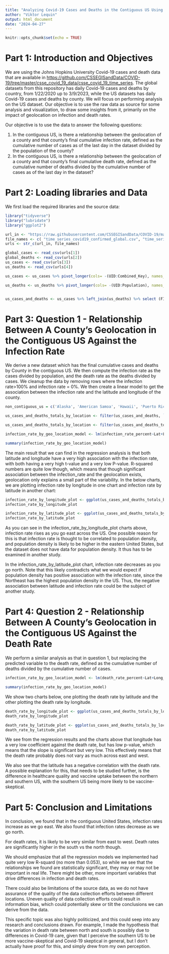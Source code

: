 ---
title: "Analyzing Covid-19 Cases and Deaths in the Contiguous US Using JHU Data"
author: "Viktor Lequin"
output: html_document
date: "2024-04-27"
---

```{r setup, include=FALSE}
knitr::opts_chunk$set(echo = TRUE)
```

# Part 1: Introduction and Objectives

We are using the Johns Hopkins University Covid-19 cases and death data that are available in <https://github.com/CSSEGISandData/COVID-19/tree/master/csse_covid_19_data/csse_covid_19_time_series>. The global datasets from this repository has daily Covid-19 cases and deaths by country, from 1/22/2020 up to 3/9/2023, while the US datasets has daily Covid-19 cases and deaths by county. We will focus on performing analysis on the US dataset. Our objective is to use the raw data as source for some analysis and visualization, to draw some insights from it, primarily on the impact of geolocation on infection and death rates.

Our objective is to use the data to answer the following questions:

1. In the contiguous US, is there a relationship between the geolocation of a county and that county's final cumulative infection rate, defined as the cumulative number of cases as of the last day in the dataset divided by the population of the county?
2. In the contiguous US, is there a relationship between the geolocation of a county and that county's final cumulative death rate, defined as the cumulative number of deaths divided by the cumulative number of cases as of the last day in the dataset?

# Part 2: Loading libraries and Data

We first load the required libraries and the source data:

```{r initialize}
library("tidyverse")
library("lubridate")
library("ggplot2")

url_in <- "https://raw.githubusercontent.com/CSSEGISandData/COVID-19/master/csse_covid_19_data/csse_covid_19_time_series/"
file_names <- c( "time_series_covid19_confirmed_global.csv", "time_series_covid19_deaths_global.csv" ,"time_series_covid19_confirmed_US.csv", "time_series_covid19_deaths_US.csv")
urls <- str_c(url_in, file_names)
```

```{r import_data, echo=FALSE}
global_cases <- read_csv(urls[1])
global_deaths <- read_csv(urls[2])
us_cases <- read_csv(urls[3])
us_deaths <- read_csv(urls[4])

us_cases <- us_cases %>% pivot_longer(cols= -(UID:Combined_Key), names_to = "date", values_to = "cases") %>% mutate(date= mdy(date))

us_deaths <- us_deaths %>% pivot_longer(cols= -(UID:Population), names_to = "date", values_to = "deaths") %>%  mutate(date= mdy(date))


us_cases_and_deaths <- us_cases %>% left_join(us_deaths) %>% select (FIPS, Admin2, Province_State, Lat, Long_, date, Population, cases, deaths)

```

# Part 3: Question 1 - Relationship Between A County's Geolocation in the Contiguous US Against the Infection Rate

We derive a new dataset which has the final cumulative cases and deaths by County in the contiguous US. We then compute the infection rate as the cases divided by population, and the death rate as the deaths divided by cases. We cleanup the data by removing rows where the infection rate>100% and infection rate = 0%. We then create a linear model to get the association between the infection rate and the latitude and longitude of the county.

```{r part_3_1}
non_contiguous_us = c('Alaska', 'American Samoa', 'Hawaii', 'Puerto Rico', 'Virgin Islands', 'Diamond Princess', 'Grand Princess', 'Guam', 'Northern Mariana Islands')

us_cases_and_deaths_totals_by_location <- filter(us_cases_and_deaths, `date` == '2023-03-09', !(Province_State %in% non_contiguous_us)) %>% mutate(infection_rate_percent = 100*cases/Population, death_rate_percent = 100*deaths/cases)

us_cases_and_deaths_totals_by_location <- filter(us_cases_and_deaths_totals_by_location, infection_rate_percent < 100, infection_rate_percent > 0)

infection_rate_by_geo_location_model <- lm(infection_rate_percent~Lat+Long_, data=us_cases_and_deaths_totals_by_location %>% filter(!is.na(infection_rate_percent) & !is.infinite(infection_rate_percent)))

summary(infection_rate_by_geo_location_model)

```

The main result that we can find in the regression analysis is that both latitude and longitude have a very high association with the infection rate, with both having a very high t-value and a very low P-value. R-squared numbers are quite low though, which means that though significant association between the infection_rate and the geolocation exists, geolocation only explains a small part of the variability. In the below charts, we are plotting infection rate by longitude in one chart and infection rate by latitude in another chart:

```{r part_3_2}
infection_rate_by_longitude_plot <- ggplot(us_cases_and_deaths_totals_by_location  , aes(x = Long_, y = infection_rate_percent)) + geom_line() + geom_point() + stat_smooth(method = "lm")
infection_rate_by_longitude_plot

infection_rate_by_latitude_plot <- ggplot(us_cases_and_deaths_totals_by_location  , aes(x = Lat, y = infection_rate_percent)) + geom_line() + geom_point() + stat_smooth(method = "lm")
infection_rate_by_latitude_plot

```

As you can see in the infection_rate_by_longitude_plot charts above, infection rate rises as you go east across the US. One possible reason for this is that infection rate is thought to be correlated to population density, and population density is likely to be higher in the eastern United States, but the dataset does not have data for population density. It thus has to be examined in another study.

In the infection_rate_by_latitude_plot chart, infection rate decreases as you go north. Note that this likely contradicts what we would expect if population density has positive association with the infection rate, since the Northeast has the highest population density in the US. Thus, the negative association between latitude and infection rate could be the subject of another study.

# Part 4: Question 2 - Relationship Between A County's Geolocation in the Contiguous US Against the Death Rate

We perform a similar analysis as that in question 1, but replacing the predicted variable to the death rate, defined as the cumulative number of deaths divided by the cumulative number of cases. 

```{r part_4_1}
infection_rate_by_geo_location_model <- lm(death_rate_percent~Lat+Long_, data=us_cases_and_deaths_totals_by_location %>% filter(!is.na(death_rate_percent) & !is.infinite(death_rate_percent)))

summary(infection_rate_by_geo_location_model)

```

We show two charts below, one plotting the death rate by latitude and the other plotting the death rate by longitude.

```{r part_4_2}
death_rate_by_longitude_plot <- ggplot(us_cases_and_deaths_totals_by_location  , aes(x = Long_, y = death_rate_percent)) + geom_line() + geom_point() + stat_smooth(method = "lm")
death_rate_by_longitude_plot

death_rate_by_latitude_plot <- ggplot(us_cases_and_deaths_totals_by_location  , aes(x = Lat, y = death_rate_percent)) + geom_line() + geom_point() + stat_smooth(method = "lm")
death_rate_by_latitude_plot
```

We see from the regression results and the charts above that longitude has a very low coefficient against the death rate, but has low p-value, which means that the slope is significant but very low. This effectively means that the death rate probably does not vary as much across east and west.

We also see that the latitude has a negative correlation with the death rate. A possible explanation for this, that needs to be studied further, is the difference in healthcare quality and vaccine uptake between the northern and southern US, with the southern US being more likely to be vaccine-skeptical.

# Part 5: Conclusion and Limitations

In conclusion, we found that in the contiguous United States, infection rates increase as we go east. We also found that infection rates decrease as we go north.

For death rates, it is likely to be very similar from east to west. Death rates are significantly higher in the south vs the north though.

We should emphasize that all the regression models we implemented had quite very low R-squard (no more than 0.053), so while we see that the relationships we found are statistically significant, they may or may not be important in real life. There might be other, more important variables that drive differences in infection and death rates.

There could also be limitations of the source data, as we do not have assurance of the quality of the data collection efforts between different locations. Uneven quality of data collection efforts could result in information bias, which could potentially skew or tilt the conclusions we can derive from the data. 

This specific topic was also highly politicized, and this could seep into any research and conclusions drawn. For example, I made the hypothesis that the variation in death rate between north and south is possibly due to differences in Covid-19 care, given that I perceive the southern US to be more vaccine-skeptical and Covid-19 skeptical in general, but I don't actually have proof for this, and simply drew from my own perception.